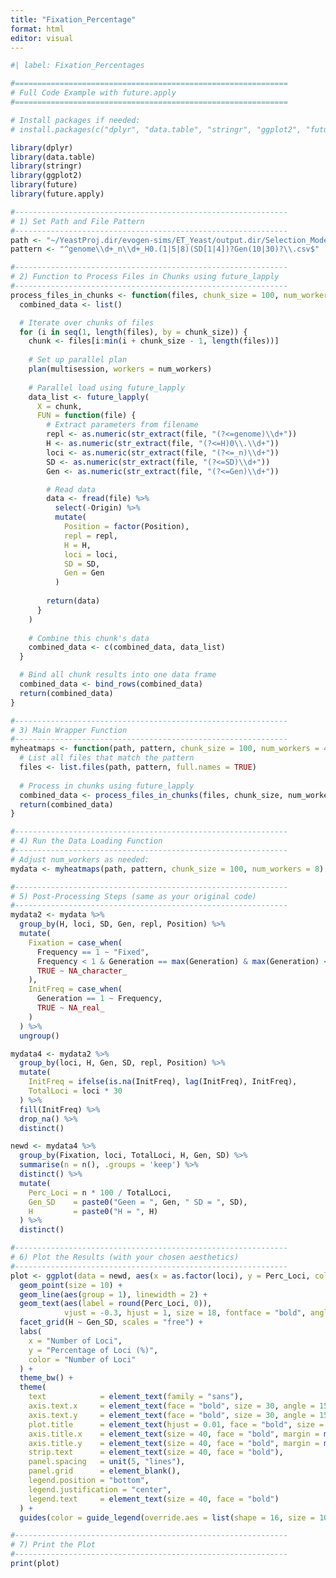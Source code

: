 ```yaml
---
title: "Fixation_Percentage"
format: html
editor: visual
---
```


```r
#| label: Fixation_Percentages

#=============================================================
# Full Code Example with future.apply
#=============================================================

# Install packages if needed:
# install.packages(c("dplyr", "data.table", "stringr", "ggplot2", "future.apply"))

library(dplyr)
library(data.table)
library(stringr)
library(ggplot2)
library(future)
library(future.apply)

#-------------------------------------------------------------
# 1) Set Path and File Pattern
#-------------------------------------------------------------
path <- "~/YeastProj.dir/evogen-sims/ET_Yeast/output.dir/Selection_Models/WF.dir/LinFS.dir/"
pattern <- "^genome\\d+_n\\d+_H0.(1|5|8)(SD[1|4])?Gen(10|30)?\\.csv$"

#-------------------------------------------------------------
# 2) Function to Process Files in Chunks using future_lapply
#-------------------------------------------------------------
process_files_in_chunks <- function(files, chunk_size = 100, num_workers = 4) {
  combined_data <- list()

  # Iterate over chunks of files
  for (i in seq(1, length(files), by = chunk_size)) {
    chunk <- files[i:min(i + chunk_size - 1, length(files))]
    
    # Set up parallel plan
    plan(multisession, workers = num_workers)
    
    # Parallel load using future_lapply
    data_list <- future_lapply(
      X = chunk,
      FUN = function(file) {
        # Extract parameters from filename
        repl <- as.numeric(str_extract(file, "(?<=genome)\\d+"))
        H <- as.numeric(str_extract(file, "(?<=H)0\\.\\d+"))
        loci <- as.numeric(str_extract(file, "(?<=_n)\\d+"))
        SD <- as.numeric(str_extract(file, "(?<=SD)\\d+"))
        Gen <- as.numeric(str_extract(file, "(?<=Gen)\\d+"))

        # Read data
        data <- fread(file) %>%
          select(-Origin) %>%
          mutate(
            Position = factor(Position),
            repl = repl,
            H = H,
            loci = loci,
            SD = SD,
            Gen = Gen
          )
        
        return(data)
      }
    )
    
    # Combine this chunk's data
    combined_data <- c(combined_data, data_list)
  }

  # Bind all chunk results into one data frame
  combined_data <- bind_rows(combined_data)
  return(combined_data)
}

#-------------------------------------------------------------
# 3) Main Wrapper Function
#-------------------------------------------------------------
myheatmaps <- function(path, pattern, chunk_size = 100, num_workers = 4) {
  # List all files that match the pattern
  files <- list.files(path, pattern, full.names = TRUE)
  
  # Process in chunks using future_lapply
  combined_data <- process_files_in_chunks(files, chunk_size, num_workers)
  return(combined_data)
}

#-------------------------------------------------------------
# 4) Run the Data Loading Function
#-------------------------------------------------------------
# Adjust num_workers as needed:
mydata <- myheatmaps(path, pattern, chunk_size = 100, num_workers = 8)

#-------------------------------------------------------------
# 5) Post-Processing Steps (same as your original code)
#-------------------------------------------------------------
mydata2 <- mydata %>%
  group_by(H, loci, SD, Gen, repl, Position) %>%
  mutate(
    Fixation = case_when(
      Frequency == 1 ~ "Fixed",
      Frequency < 1 & Generation == max(Generation) & max(Generation) < 2000 ~ "Fixed",
      TRUE ~ NA_character_
    ),
    InitFreq = case_when(
      Generation == 1 ~ Frequency,
      TRUE ~ NA_real_
    )
  ) %>%
  ungroup()

mydata4 <- mydata2 %>%
  group_by(loci, H, Gen, SD, repl, Position) %>%
  mutate(
    InitFreq = ifelse(is.na(InitFreq), lag(InitFreq), InitFreq),
    TotalLoci = loci * 30
  ) %>%
  fill(InitFreq) %>%
  drop_na() %>%
  distinct()

newd <- mydata4 %>%
  group_by(Fixation, loci, TotalLoci, H, Gen, SD) %>%
  summarise(n = n(), .groups = 'keep') %>%
  distinct() %>%
  mutate(
    Perc_Loci = n * 100 / TotalLoci,
    Gen_SD    = paste0("Geen = ", Gen, " SD = ", SD),
    H         = paste0("H = ", H)
  ) %>%
  distinct()

#-------------------------------------------------------------
# 6) Plot the Results (with your chosen aesthetics)
#-------------------------------------------------------------
plot <- ggplot(data = newd, aes(x = as.factor(loci), y = Perc_Loci, color = as.factor(loci))) +
  geom_point(size = 10) +
  geom_line(aes(group = 1), linewidth = 2) +
  geom_text(aes(label = round(Perc_Loci, 0)), 
            vjust = -0.3, hjust = 1, size = 18, fontface = "bold", angle = 45, show.legend = FALSE) +
  facet_grid(H ~ Gen_SD, scales = "free") +
  labs(
    x = "Number of Loci",
    y = "Percentage of Loci (%)",
    color = "Number of Loci"
  ) +
  theme_bw() +
  theme(
    text            = element_text(family = "sans"),
    axis.text.x     = element_text(face = "bold", size = 30, angle = 15, hjust = 1, margin = margin(t = 10)),
    axis.text.y     = element_text(face = "bold", size = 30, angle = 15, margin = margin(r = 10)),
    plot.title      = element_text(hjust = 0.01, face = "bold", size = 40),
    axis.title.x    = element_text(size = 40, face = "bold", margin = margin(t = 30)),
    axis.title.y    = element_text(size = 40, face = "bold", margin = margin(r = 35)),
    strip.text      = element_text(size = 40, face = "bold"),
    panel.spacing   = unit(5, "lines"),
    panel.grid      = element_blank(),
    legend.position = "bottom",
    legend.justification = "center",
    legend.text     = element_text(size = 40, face = "bold")
  ) +
  guides(color = guide_legend(override.aes = list(shape = 16, size = 10), byrow = TRUE))

#-------------------------------------------------------------
# 7) Print the Plot
#-------------------------------------------------------------
print(plot)

```
